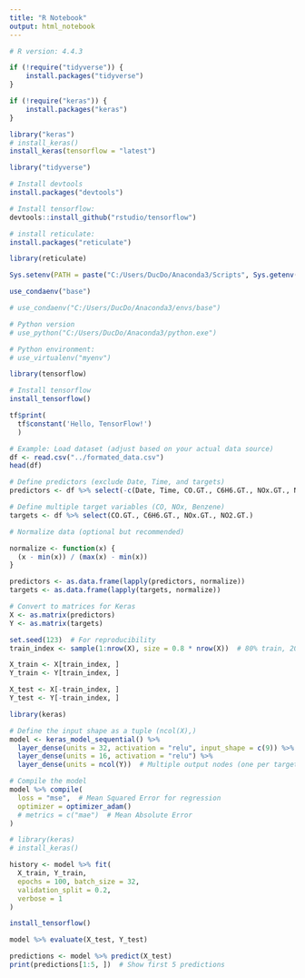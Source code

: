 ```yaml
---
title: "R Notebook"
output: html_notebook
---
```


```r
# R version: 4.4.3

if (!require("tidyverse")) {
    install.packages("tidyverse")
}

if (!require("keras")) {
    install.packages("keras")
}

library("keras")
# install_keras()
install_keras(tensorflow = "latest")

library("tidyverse")
```
```R
# Install devtools
install.packages("devtools")

# Install tensorflow:
devtools::install_github("rstudio/tensorflow")

# install reticulate:
install.packages("reticulate")

library(reticulate)

Sys.setenv(PATH = paste("C:/Users/DucDo/Anaconda3/Scripts", Sys.getenv("PATH"), sep=";"))

use_condaenv("base")

# use_condaenv("C:/Users/DucDo/Anaconda3/envs/base")

# Python version
# use_python("C:/Users/DucDo/Anaconda3/python.exe")

# Python environment:
# use_virtualenv("myenv")

library(tensorflow)

# Install tensorflow
install_tensorflow()

tf$print(
  tf$constant('Hello, TensorFlow!')
  )
```

```R
# Example: Load dataset (adjust based on your actual data source)
df <- read.csv("../formated_data.csv")
head(df)

```

```R
# Define predictors (exclude Date, Time, and targets)
predictors <- df %>% select(-c(Date, Time, CO.GT., C6H6.GT., NOx.GT., NO2.GT.))

# Define multiple target variables (CO, NOx, Benzene)
targets <- df %>% select(CO.GT., C6H6.GT., NOx.GT., NO2.GT.)

# Normalize data (optional but recommended)

normalize <- function(x) { 
  (x - min(x)) / (max(x) - min(x)) 
}

predictors <- as.data.frame(lapply(predictors, normalize))
targets <- as.data.frame(lapply(targets, normalize))

# Convert to matrices for Keras
X <- as.matrix(predictors)
Y <- as.matrix(targets)
```

```R
set.seed(123)  # For reproducibility
train_index <- sample(1:nrow(X), size = 0.8 * nrow(X))  # 80% train, 20% test

X_train <- X[train_index, ]
Y_train <- Y[train_index, ]

X_test <- X[-train_index, ]
Y_test <- Y[-train_index, ]

```

```R
library(keras)

# Define the input shape as a tuple (ncol(X),)
model <- keras_model_sequential() %>%
  layer_dense(units = 32, activation = "relu", input_shape = c(9)) %>%
  layer_dense(units = 16, activation = "relu") %>%
  layer_dense(units = ncol(Y))  # Multiple output nodes (one per target variable)

# Compile the model
model %>% compile(
  loss = "mse",  # Mean Squared Error for regression
  optimizer = optimizer_adam()
  # metrics = c("mae")  # Mean Absolute Error
)

# library(keras)
# install_keras()

```

```R
history <- model %>% fit(
  X_train, Y_train,
  epochs = 100, batch_size = 32,
  validation_split = 0.2,
  verbose = 1
)

install_tensorflow()
```


```R
model %>% evaluate(X_test, Y_test)

```

```R
predictions <- model %>% predict(X_test)
print(predictions[1:5, ])  # Show first 5 predictions

```
